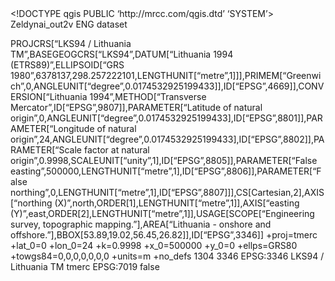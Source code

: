 <!DOCTYPE qgis PUBLIC 'http://mrcc.com/qgis.dtd' 'SYSTEM'>
<qgis version="3.26.2-Buenos Aires">
  <identifier>Zeldynai_out2v</identifier>
  <parentidentifier></parentidentifier>
  <language>ENG</language>
  <type>dataset</type>
  <title>Zeldynai_out2v</title>
  <abstract></abstract>
  <links/>
  <fees></fees>
  <encoding></encoding>
  <crs>
    <spatialrefsys nativeFormat="Wkt">
      <wkt>PROJCRS["LKS94 / Lithuania TM",BASEGEOGCRS["LKS94",DATUM["Lithuania 1994 (ETRS89)",ELLIPSOID["GRS 1980",6378137,298.257222101,LENGTHUNIT["metre",1]]],PRIMEM["Greenwich",0,ANGLEUNIT["degree",0.0174532925199433]],ID["EPSG",4669]],CONVERSION["Lithuania 1994",METHOD["Transverse Mercator",ID["EPSG",9807]],PARAMETER["Latitude of natural origin",0,ANGLEUNIT["degree",0.0174532925199433],ID["EPSG",8801]],PARAMETER["Longitude of natural origin",24,ANGLEUNIT["degree",0.0174532925199433],ID["EPSG",8802]],PARAMETER["Scale factor at natural origin",0.9998,SCALEUNIT["unity",1],ID["EPSG",8805]],PARAMETER["False easting",500000,LENGTHUNIT["metre",1],ID["EPSG",8806]],PARAMETER["False northing",0,LENGTHUNIT["metre",1],ID["EPSG",8807]]],CS[Cartesian,2],AXIS["northing (X)",north,ORDER[1],LENGTHUNIT["metre",1]],AXIS["easting (Y)",east,ORDER[2],LENGTHUNIT["metre",1]],USAGE[SCOPE["Engineering survey, topographic mapping."],AREA["Lithuania - onshore and offshore."],BBOX[53.89,19.02,56.45,26.82]],ID["EPSG",3346]]</wkt>
      <proj4>+proj=tmerc +lat_0=0 +lon_0=24 +k=0.9998 +x_0=500000 +y_0=0 +ellps=GRS80 +towgs84=0,0,0,0,0,0,0 +units=m +no_defs</proj4>
      <srsid>1304</srsid>
      <srid>3346</srid>
      <authid>EPSG:3346</authid>
      <description>LKS94 / Lithuania TM</description>
      <projectionacronym>tmerc</projectionacronym>
      <ellipsoidacronym>EPSG:7019</ellipsoidacronym>
      <geographicflag>false</geographicflag>
    </spatialrefsys>
  </crs>
  <extent/>
</qgis>
